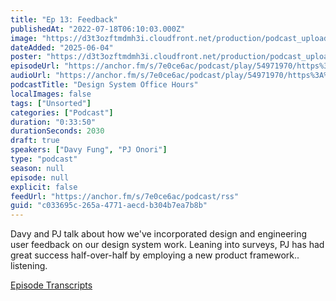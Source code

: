 ```yaml
---
title: "Ep 13: Feedback"
publishedAt: "2022-07-18T06:10:03.000Z"
image: "https://d3t3ozftmdmh3i.cloudfront.net/production/podcast_uploaded/21047747/21047747-1642215503935-4328fa84d55a7.jpg"
dateAdded: "2025-06-04"
poster: "https://d3t3ozftmdmh3i.cloudfront.net/production/podcast_uploaded/21047747/21047747-1642215503935-4328fa84d55a7.jpg"
episodeUrl: "https://anchor.fm/s/7e0ce6ac/podcast/play/54971970/https%3A%2F%2Fd3ctxlq1ktw2nl.cloudfront.net%2Fstaging%2F2022-6-18%2F6bdf04ca-8524-5a43-fd1c-95cf514eb395.mp3"
audioUrl: "https://anchor.fm/s/7e0ce6ac/podcast/play/54971970/https%3A%2F%2Fd3ctxlq1ktw2nl.cloudfront.net%2Fstaging%2F2022-6-18%2F6bdf04ca-8524-5a43-fd1c-95cf514eb395.mp3"
podcastTitle: "Design System Office Hours"
localImages: false
tags: ["Unsorted"]
categories: ["Podcast"]
duration: "0:33:50"
durationSeconds: 2030
draft: true
speakers: ["Davy Fung", "PJ Onori"]
type: "podcast"
season: null
episode: null
explicit: false
feedUrl: "https://anchor.fm/s/7e0ce6ac/podcast/rss"
guid: "c033695c-265a-4771-aecd-b304b7ea7b8b"
---
```

Davy and PJ talk about how we've incorporated design and engineering user feedback on our design system work. Leaning into surveys, PJ has had great success half-over-half by employing a new product framework.. listening. 

[Episode Transcripts](https://docs.google.com/document/d/1eBPOj7pQJBKCsc4uWlMM1XwwfTOLiK7Av_qEbwu2F_M/edit?usp=sharing)
